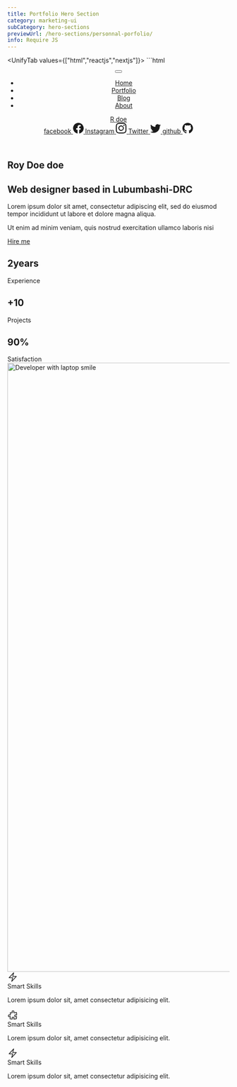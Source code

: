 ```yaml
---
title: Portfolio Hero Section
category: marketing-ui
subCategory: hero-sections
previewUrl: /hero-sections/personnal-porfolio/
info: Require JS
---
```


<UnifyTab values={["html","reactjs","nextjs"]}>
    <TabPanel value="html">
    ```html
<!-- 
    Add Styles
        button[data-toggle-navbar][data-is-open="true"] #line-1 {
            transform: rotate(45deg) translateY(0.33rem);
        }

        button[data-toggle-navbar][data-is-open="true"] #line-2 {
            transform: rotate(-45deg) translateY(-0.33rem);
        }
-->
<div data-nav-overlay aria-hidden="true" class="fixed bg-gray-800/40 inset-0 z-30 hidden lg:hidden"></div>
<header class="sticky left-0 top-0 w-full flex items-center h-20 bg-white border-b border-b-gray-200 dark:bg-gray-950 dark:border-b-gray-800 z-40">
    <nav class="relative mx-auto lg:max-w-7xl w-full px-5 sm:px-10 md:px-12 lg:px-5 flex gap-x-5 justify-between items-center">
        <div  class="w-full flex items-center lg:hidden">
            <button aria-label="toggle navbar" data-toggle-navbar data-is-open="false" class="outline-none border-r border-r-gray-200 dark:border-r-gray-800 pr-3 relative py-3 children:flex">
                <span id="line-1" aria-hidden="true" class="h-0.5 w-6 rounded bg-gray-800 dark:bg-gray-200 transition duration-300"></span>
                <span id="line-2" aria-hidden="true" class="mt-2 h-0.5 w-6 rounded bg-gray-800 dark:bg-gray-200 transition duration-300"></span>
            </button>
        </div>
        <div data-navbar class="absolute top-full left-0 bg-white  dark:bg-gray-950 dark:lg:bg-transparent lg:flex w-full invisible lg:visible lg:opacity-100 opacity-0 ease-linear duration-300
            lg:relative lg:bg-transparent border-b border-b-gray-200 dark:border-b-gray-800 lg:border-b-0">
            <ul class=" px-5 sm:px-10 md:px-12 lg:px-0 flex flex-col lg:flex-row lg:items-center gap-y-6 lg:gap-x-5 text-gray-700 dark:text-gray-300 py-4 lg:py-0">
                <li>
                    <a href="#" class="relative py-3 after:absolute after:bottom-0 after:left-0 after:h-0.5 after:rounded-lg after:bg-gray-600 after:w-4">
                        Home
                    </a>
                </li>
                <li>
                    <a href="#" class="relative py-3 after:absolute after:bottom-0 after:left-0 after:h-0.5 after:rounded-lg after:bg-transparent">
                        Portfolio
                    </a>
                </li>
                <li>
                    <a href="#" class="relative py-3 after:absolute after:bottom-0 after:left-0 after:h-0.5 after:rounded-lg after:bg-transparent">
                        Blog
                    </a>
                </li>
                <li>
                    <a href="#" class="relative py-3 after:absolute after:bottom-0 after:left-0 after:h-0.5 after:rounded-lg after:bg-transparent">
                        About
                    </a>
                </li>
            </ul>
        </div>
        <div class="flex items-center flex-1">
            <a href="#" class="flex items-center gap-x-0.5 text-gray-800 dark:text-gray-200">
                <span class="bg-gray-700 dark:bg-gray-800 text-white px-4 py-1.5 rounded-lg">R</span>
                <span aria-hidden="true" class="hidden sm:flex">doe</span>
            </a>
        </div>
        <div class="flex justify-end items-center gap-x-1.5 sm:gap-x-2 w-full text-gray-700 dark:text-gray-300">
            <a href="#" target="_blank" class="duration-200 ease-linear hover:text-gray-800 dark:hover:text-gray-100">
                <span class="sr-only">facebook</span>
                <svg xmlns="http://www.w3.org/2000/svg" width="24" height="24" fill="currentColor" class="w-5 h-5" viewBox="0 0 16 16">
                    <path d="M16 8.049c0-4.446-3.582-8.05-8-8.05C3.58 0-.002 3.603-.002 8.05c0 4.017 2.926 7.347 6.75 7.951v-5.625h-2.03V8.05H6.75V6.275c0-2.017 1.195-3.131 3.022-3.131.876 0 1.791.157 1.791.157v1.98h-1.009c-.993 0-1.303.621-1.303 1.258v1.51h2.218l-.354 2.326H9.25V16c3.824-.604 6.75-3.934 6.75-7.951z"/>
                </svg>
            </a>
            <a href="#" target="_blank" class="duration-200 ease-linear hover:text-gray-800 dark:hover:text-gray-100">
                <span class="sr-only">Instagram</span>
                <svg xmlns="http://www.w3.org/2000/svg" width="24" height="24" fill="currentColor" class="w-5 h-5" viewBox="0 0 16 16">
                    <path d="M8 0C5.829 0 5.556.01 4.703.048 3.85.088 3.269.222 2.76.42a3.917 3.917 0 0 0-1.417.923A3.927 3.927 0 0 0 .42 2.76C.222 3.268.087 3.85.048 4.7.01 5.555 0 5.827 0 8.001c0 2.172.01 2.444.048 3.297.04.852.174 1.433.372 1.942.205.526.478.972.923 1.417.444.445.89.719 1.416.923.51.198 1.09.333 1.942.372C5.555 15.99 5.827 16 8 16s2.444-.01 3.298-.048c.851-.04 1.434-.174 1.943-.372a3.916 3.916 0 0 0 1.416-.923c.445-.445.718-.891.923-1.417.197-.509.332-1.09.372-1.942C15.99 10.445 16 10.173 16 8s-.01-2.445-.048-3.299c-.04-.851-.175-1.433-.372-1.941a3.926 3.926 0 0 0-.923-1.417A3.911 3.911 0 0 0 13.24.42c-.51-.198-1.092-.333-1.943-.372C10.443.01 10.172 0 7.998 0h.003zm-.717 1.442h.718c2.136 0 2.389.007 3.232.046.78.035 1.204.166 1.486.275.373.145.64.319.92.599.28.28.453.546.598.92.11.281.24.705.275 1.485.039.843.047 1.096.047 3.231s-.008 2.389-.047 3.232c-.035.78-.166 1.203-.275 1.485a2.47 2.47 0 0 1-.599.919c-.28.28-.546.453-.92.598-.28.11-.704.24-1.485.276-.843.038-1.096.047-3.232.047s-2.39-.009-3.233-.047c-.78-.036-1.203-.166-1.485-.276a2.478 2.478 0 0 1-.92-.598 2.48 2.48 0 0 1-.6-.92c-.109-.281-.24-.705-.275-1.485-.038-.843-.046-1.096-.046-3.233 0-2.136.008-2.388.046-3.231.036-.78.166-1.204.276-1.486.145-.373.319-.64.599-.92.28-.28.546-.453.92-.598.282-.11.705-.24 1.485-.276.738-.034 1.024-.044 2.515-.045v.002zm4.988 1.328a.96.96 0 1 0 0 1.92.96.96 0 0 0 0-1.92zm-4.27 1.122a4.109 4.109 0 1 0 0 8.217 4.109 4.109 0 0 0 0-8.217zm0 1.441a2.667 2.667 0 1 1 0 5.334 2.667 2.667 0 0 1 0-5.334z"/>
                </svg>
            </a>
            <a href="#" target="_blank" class="duration-200 ease-linear hover:text-gray-800 dark:hover:text-gray-100">
                <span class="sr-only">Twitter</span>
                <svg xmlns="http://www.w3.org/2000/svg" width="24" height="24" fill="currentColor" class="w-5 h-5" viewBox="0 0 16 16">
                    <path d="M5.026 15c6.038 0 9.341-5.003 9.341-9.334 0-.14 0-.282-.006-.422A6.685 6.685 0 0 0 16 3.542a6.658 6.658 0 0 1-1.889.518 3.301 3.301 0 0 0 1.447-1.817 6.533 6.533 0 0 1-2.087.793A3.286 3.286 0 0 0 7.875 6.03a9.325 9.325 0 0 1-6.767-3.429 3.289 3.289 0 0 0 1.018 4.382A3.323 3.323 0 0 1 .64 6.575v.045a3.288 3.288 0 0 0 2.632 3.218 3.203 3.203 0 0 1-.865.115 3.23 3.23 0 0 1-.614-.057 3.283 3.283 0 0 0 3.067 2.277A6.588 6.588 0 0 1 .78 13.58a6.32 6.32 0 0 1-.78-.045A9.344 9.344 0 0 0 5.026 15z"/>
                </svg>
            </a>
            <a href="#" target="_blank" class="duration-200 ease-linear hover:text-gray-800 dark:hover:text-gray-100">
                <span class="sr-only">github</span>
                <svg xmlns="http://www.w3.org/2000/svg" width="24" height="24" fill="currentColor" class="w-5 h-5" viewBox="0 0 16 16">
                    <path d="M8 0C3.58 0 0 3.58 0 8c0 3.54 2.29 6.53 5.47 7.59.4.07.55-.17.55-.38 0-.19-.01-.82-.01-1.49-2.01.37-2.53-.49-2.69-.94-.09-.23-.48-.94-.82-1.13-.28-.15-.68-.52-.01-.53.63-.01 1.08.58 1.23.82.72 1.21 1.87.87 2.33.66.07-.52.28-.87.51-1.07-1.78-.2-3.64-.89-3.64-3.95 0-.87.31-1.59.82-2.15-.08-.2-.36-1.02.08-2.12 0 0 .67-.21 2.2.82.64-.18 1.32-.27 2-.27.68 0 1.36.09 2 .27 1.53-1.04 2.2-.82 2.2-.82.44 1.1.16 1.92.08 2.12.51.56.82 1.27.82 2.15 0 3.07-1.87 3.75-3.65 3.95.29.25.54.73.54 1.48 0 1.07-.01 1.93-.01 2.2 0 .21.15.46.55.38A8.012 8.012 0 0 0 16 8c0-4.42-3.58-8-8-8z"/>
                    </svg>
            </a>
        </div>
    </nav>
</header>

<section class="py-8 ">
    <div class="mx-auto lg:max-w-7xl w-full px-5 sm:px-10 md:px-12 lg:px-5">
        <div class="mx-auto text-center max-w-xl">
            <h1 class="relative font-semibold max-w-max mx-auto pb-2 font-display text-3xl sm:text-4xl md:text-5xl text-gray-800 dark:text-white after:absolute
            after:bottom-0 after:left-0 after:h-0.5 after:rounded-lg after:bg-gray-800 dark:after:bg-gray-100 after:w-4">
                Roy Doe doe
            </h1>
        </div>
        <div class="mt-8 grid md:grid-cols-2 lg:grid-cols-3 gap-x-6 lg:gap-x-14 gap-y-8 md:items-end">
            <div class="space-y-4 md:space-y-6 md:col-span-2 lg:col-span-1 w-full max-w-3xl lg:max-w-none mx-auto lg:mx-0 text-center lg:text-left">
                <h1 class="font-display font-semibold text-2xl md:text-3xl text-gray-900 dark:text-white">
                    Web designer based in Lubumbashi-DRC
                </h1>
                <div class="text-gray-700 dark:text-gray-300 space-y-3 mx-auto max-w-2xl lg:max-w-none">
                    <p>Lorem ipsum dolor sit amet, consectetur adipiscing elit, sed do eiusmod tempor incididunt ut labore et dolore magna aliqua. </p>
                    <p>
                        Ut enim ad minim veniam, quis nostrud exercitation ullamco laboris nisi 
                    </p>
                </div>
                <div class="flex justify-center lg:justify-start">
                    <a href="#" class="px-6 h-11 flex items-center rounded-lg bg-gray-900 dark:bg-white text-white dark:text-gray-900 text-sm transition ease-linear hover:bg-gray-900">Hire me</a>
                </div>
                <div class="grid grid-cols-3 w-full">
                    <div class="">
                        <h2 class="text-xl md:text-2xl font-display font-semiboldtext-gray-800 dark:text-gray-200">2years</h2>
                        <span class="text-gray-600">Experience</span>
                    </div>
                    <div class="">
                        <h2 class="text-xl md:text-2xl font-display font-semiboldtext-gray-800 dark:text-gray-200">+10</h2>
                        <span class="text-gray-600">Projects</span>
                    </div>
                    <div class="">
                        <h2 class="text-xl md:text-2xl font-display font-semiboldtext-gray-800 dark:text-gray-200">90%</h2>
                        <span class="text-gray-600">Satisfaction</span>
                    </div>
                </div>
            </div>
            <div class="flex justify-center">
                <div class="max-w-full relative">
                    <span class="absolute inset-x-0 top-16 bottom-0 rounded-lg scale-[1.04]  bg-gradient-to-b from-gray-200 dark:from-gray-900"></span>
                    <span class="absolute inset-x-0 bottom-0 top-16 rounded-lg bg-gray-100 dark:bg-gray-900"></span>
                    <img src="/images/dev-with-c.webp" width="1240" height="1376" alt="Developer with laptop smile" class="relative w-full h-auto max-h-96 lg:max-h-[26rem]">
                </div>
            </div>
            <div class="space-y-3 lg:space-y-6">
                <div class="flex items-start gap-x-2 p-2 md:p-3 lg:p-4 bg-gray-50 dark:bg-gray-900 border border-gray-100/80 dark:border-gray-900/80 rounded-lg">
                    <span class="min-w-max text-gray-600 p-2 md:p-3 rounded-lg bg-gray-200 dark:bg-gray-800 border border-gray-100/70 dark:border-gray-900/70 dark:text-gray-200">
                        <svg xmlns="http://www.w3.org/2000/svg" fill="none" viewBox="0 0 24 24" stroke-width="1.5" stroke="currentColor" width="24" height="24" class="w-6 h-6">
                            <path stroke-linecap="round" stroke-linejoin="round" d="M3.75 13.5l10.5-11.25L12 10.5h8.25L9.75 21.75 12 13.5H3.75z" />
                        </svg>                              
                    </span>
                    <div>
                        <span class="font-semibold text-gray-800  dark:text-gray-200 text-lg">Smart Skills</span>
                        <p class="text-gray-700 dark:text-gray-300">
                            Lorem ipsum dolor sit, amet consectetur adipisicing elit.
                        </p>
                    </div>
                </div>
                <div class="flex items-start gap-x-2 p-2 md:p-3 lg:p-4  bg-gray-50 dark:bg-gray-900 border border-gray-100/80 dark:border-gray-900/80 rounded-lg">
                    <span class="min-w-max text-gray-600 p-2 md:p-3 rounded-lg bg-gray-200 dark:bg-gray-800 border border-gray-100/70 dark:border-gray-900/70 dark:text-gray-200">
                        <svg xmlns="http://www.w3.org/2000/svg" fill="none" viewBox="0 0 24 24" stroke-width="1.5" stroke="currentColor" width="24" height="24" class="w-6 h-6">
                            <path stroke-linecap="round" stroke-linejoin="round" d="M14.25 6.087c0-.355.186-.676.401-.959.221-.29.349-.634.349-1.003 0-1.036-1.007-1.875-2.25-1.875s-2.25.84-2.25 1.875c0 .369.128.713.349 1.003.215.283.401.604.401.959v0a.64.64 0 01-.657.643 48.39 48.39 0 01-4.163-.3c.186 1.613.293 3.25.315 4.907a.656.656 0 01-.658.663v0c-.355 0-.676-.186-.959-.401a1.647 1.647 0 00-1.003-.349c-1.036 0-1.875 1.007-1.875 2.25s.84 2.25 1.875 2.25c.369 0 .713-.128 1.003-.349.283-.215.604-.401.959-.401v0c.31 0 .555.26.532.57a48.039 48.039 0 01-.642 5.056c1.518.19 3.058.309 4.616.354a.64.64 0 00.657-.643v0c0-.355-.186-.676-.401-.959a1.647 1.647 0 01-.349-1.003c0-1.035 1.008-1.875 2.25-1.875 1.243 0 2.25.84 2.25 1.875 0 .369-.128.713-.349 1.003-.215.283-.4.604-.4.959v0c0 .333.277.599.61.58a48.1 48.1 0 005.427-.63 48.05 48.05 0 00.582-4.717.532.532 0 00-.533-.57v0c-.355 0-.676.186-.959.401-.29.221-.634.349-1.003.349-1.035 0-1.875-1.007-1.875-2.25s.84-2.25 1.875-2.25c.37 0 .713.128 1.003.349.283.215.604.401.96.401v0a.656.656 0 00.658-.663 48.422 48.422 0 00-.37-5.36c-1.886.342-3.81.574-5.766.689a.578.578 0 01-.61-.58v0z" />
                            </svg>                                                          
                    </span>
                    <div>
                        <span class="font-semibold text-gray-800  dark:text-gray-200 text-lg">Smart Skills</span>
                        <p class="text-gray-700 dark:text-gray-300">
                            Lorem ipsum dolor sit, amet consectetur adipisicing elit.
                        </p>
                    </div>
                </div>
                <div class="flex items-start gap-x-2 p-2 md:p-3 lg:p-4  bg-gray-50 dark:bg-gray-900 border border-gray-100/80 dark:border-gray-900/80 rounded-lg">
                    <span class="min-w-max text-gray-600 p-2 md:p-3 rounded-lg bg-gray-200 dark:bg-gray-800 border border-gray-100/70 dark:border-gray-900/70 dark:text-gray-200">
                        <svg xmlns="http://www.w3.org/2000/svg" fill="none" viewBox="0 0 24 24" stroke-width="1.5" stroke="currentColor" width="24" height="24" class="w-6 h-6">
                            <path stroke-linecap="round" stroke-linejoin="round" d="M3.75 13.5l10.5-11.25L12 10.5h8.25L9.75 21.75 12 13.5H3.75z" />
                        </svg>                              
                    </span>
                    <div>
                        <span class="font-semibold text-gray-800 dark:text-gray-200 text-lg">Smart Skills</span>
                        <p class="text-gray-700 dark:text-gray-300">
                            Lorem ipsum dolor sit, amet consectetur adipisicing elit.
                        </p>
                    </div>
                </div>
            </div>
        </div>
    </div>
</section>
<!-- <script>
    const btnHumb = document.querySelector("[data-toggle-navbar]")
    const navbar = document.querySelector("[data-navbar]")
    const overlay = document.querySelector("[data-nav-overlay]")
    if (btnHumb && navbar) {
        const toggleBtnAttr = () => {
            const isOpen = btnHumb.getAttribute("data-is-open")
            btnHumb.setAttribute("data-is-open", isOpen === "true" ? "false" : "true")
            if (isOpen === "false") {
                document.body.classList.toggle("overflow-y-auto")
                overlay.classList.toggle("hidden")
            } else {
                document.body.classList.add("overflow-y-auto")
                overlay.classList.add("hidden")
            }
        }
        btnHumb.addEventListener("click", () => {
            navbar.classList.toggle("invisible")
            navbar.classList.toggle("opacity-0")
            toggleBtnAttr()
        })

        overlay.addEventListener("click", () => {
            navbar.classList.add("invisible")
            navbar.classList.add("opacity-0")
            toggleBtnAttr()
        })
    }
</script> -->
    ```
    </TabPanel>
    <TabPanel value="reactjs">
    ```jsx
import { useState } from 'react'

const navItems = [
    {
        id: 1,
        isActive: true,
        text: "Home",
        link: "#"
    },
    {
        id: 2,
        isActive: false,
        text: "Portfolio",
        link: "#"
    },
    {
        id: 3,
        isActive: false,
        text: "Blog",
        link: "#"
    },
    {
        id: 4,
        isActive: false,
        text: "About",
        link: "#"
    },
]
const Navbar = () => {
    const [openNavbar, setOpenNavbar] = useState(false)
    const toggleNavbar = () => {
        setOpenNavbar(openNavbar => !openNavbar)
    }
    const closeNavbar = () => {
        setOpenNavbar(false)
    }
    return (
        <>
            <div onClick={() => { closeNavbar() }} aria-hidden="true" className={
                `fixed bg-gray-800/40 inset-0 z-30 ${openNavbar ? "flex lg:hidden" : "hidden"}`
            } />
            <header className="sticky left-0 top-0 w-full flex items-center h-20 bg-white border-b border-b-gray-200 dark:bg-gray-950 dark:border-b-gray-800 z-40">
                <nav className="relative mx-auto lg:max-w-7xl w-full px-5 sm:px-10 md:px-12 lg:px-5 flex gap-x-5 justify-between items-center">
                    <div className="w-full flex items-center lg:hidden">
                        <button onClick={() => { toggleNavbar() }} aria-label="toggle navbar" className="outline-none border-r border-r-gray-200 dark:border-r-gray-800 pr-3 relative py-3 children:flex">
                            <span aria-hidden="true" className={`
                                h-0.5 w-6 rounded bg-gray-800 dark:bg-gray-200 transition duration-300
                                ${openNavbar ? " rotate-45 translate-y-[0.33rem]" : ""}
                            `} />
                            <span aria-hidden="true" className={`
                                mt-2 h-0.5 w-6 rounded bg-gray-800 dark:bg-gray-200 transition duration-300
                                ${openNavbar ? " -rotate-45 -translate-y-[0.33rem]" : ""}
                            `} />
                        </button>
                    </div>
                    <div className={`
                        top-full absolute left-0 bg-white dark:bg-gray-950 dark:lg:bg-transparent
                         lg:flex w-full ease-linear duration-300
                        lg:relative lg:bg-transparent border-b border-b-gray-200 dark:border-b-gray-800 lg:border-b-0
                        ${openNavbar ? "" : "invisible opacity-0 lg:visible lg:opacity-100"}
                    `}>
                        <ul className=" px-5 sm:px-10 md:px-12 lg:px-0 flex flex-col lg:flex-row lg:items-center gap-y-6 lg:gap-x-5 text-gray-700 dark:text-gray-300 py-4 lg:py-0">
                            {
                                navItems.map(item => (
                                    <li key={item.id}>
                                        <a href={item.link} className={`
                                            relative py-3 after:absolute after:bottom-0 after:left-0 after:h-0.5 after:rounded-lg
                                            ${item.isActive ? "after:bg-gray-600 after:w-4" : ""}
                                        `}>
                                            {item.text}
                                        </a>
                                    </li>
                                ))
                            }
                        </ul>
                    </div>
                    <div className="flex items-center flex-1">
                        <a href="#" className="flex items-center gap-x-0.5 text-gray-800 dark:text-gray-200">
                            <span className="bg-gray-700 dark:bg-gray-800 text-white px-4 py-1.5 rounded-lg">R</span>
                            <span aria-hidden="true" className="hidden sm:flex">doe</span>
                        </a>
                    </div>
                    <div className="flex justify-end items-center gap-x-1.5 sm:gap-x-2 w-full text-gray-700 dark:text-gray-300">
                        <a href="#" target="_blank" className="duration-200 ease-linear hover:text-gray-800 dark:hover:text-gray-100">
                            <span className="sr-only">facebook</span>
                            <svg xmlns="http://www.w3.org/2000/svg" width={24} height={24} fill="currentColor" className="w-5 h-5" viewBox="0 0 16 16">
                                <path d="M16 8.049c0-4.446-3.582-8.05-8-8.05C3.58 0-.002 3.603-.002 8.05c0 4.017 2.926 7.347 6.75 7.951v-5.625h-2.03V8.05H6.75V6.275c0-2.017 1.195-3.131 3.022-3.131.876 0 1.791.157 1.791.157v1.98h-1.009c-.993 0-1.303.621-1.303 1.258v1.51h2.218l-.354 2.326H9.25V16c3.824-.604 6.75-3.934 6.75-7.951z" />
                            </svg>
                        </a>
                        <a href="#" target="_blank" className="duration-200 ease-linear hover:text-gray-800 dark:hover:text-gray-100">
                            <span className="sr-only">Instagram</span>
                            <svg xmlns="http://www.w3.org/2000/svg" width={24} height={24} fill="currentColor" className="w-5 h-5" viewBox="0 0 16 16">
                                <path d="M8 0C5.829 0 5.556.01 4.703.048 3.85.088 3.269.222 2.76.42a3.917 3.917 0 0 0-1.417.923A3.927 3.927 0 0 0 .42 2.76C.222 3.268.087 3.85.048 4.7.01 5.555 0 5.827 0 8.001c0 2.172.01 2.444.048 3.297.04.852.174 1.433.372 1.942.205.526.478.972.923 1.417.444.445.89.719 1.416.923.51.198 1.09.333 1.942.372C5.555 15.99 5.827 16 8 16s2.444-.01 3.298-.048c.851-.04 1.434-.174 1.943-.372a3.916 3.916 0 0 0 1.416-.923c.445-.445.718-.891.923-1.417.197-.509.332-1.09.372-1.942C15.99 10.445 16 10.173 16 8s-.01-2.445-.048-3.299c-.04-.851-.175-1.433-.372-1.941a3.926 3.926 0 0 0-.923-1.417A3.911 3.911 0 0 0 13.24.42c-.51-.198-1.092-.333-1.943-.372C10.443.01 10.172 0 7.998 0h.003zm-.717 1.442h.718c2.136 0 2.389.007 3.232.046.78.035 1.204.166 1.486.275.373.145.64.319.92.599.28.28.453.546.598.92.11.281.24.705.275 1.485.039.843.047 1.096.047 3.231s-.008 2.389-.047 3.232c-.035.78-.166 1.203-.275 1.485a2.47 2.47 0 0 1-.599.919c-.28.28-.546.453-.92.598-.28.11-.704.24-1.485.276-.843.038-1.096.047-3.232.047s-2.39-.009-3.233-.047c-.78-.036-1.203-.166-1.485-.276a2.478 2.478 0 0 1-.92-.598 2.48 2.48 0 0 1-.6-.92c-.109-.281-.24-.705-.275-1.485-.038-.843-.046-1.096-.046-3.233 0-2.136.008-2.388.046-3.231.036-.78.166-1.204.276-1.486.145-.373.319-.64.599-.92.28-.28.546-.453.92-.598.282-.11.705-.24 1.485-.276.738-.034 1.024-.044 2.515-.045v.002zm4.988 1.328a.96.96 0 1 0 0 1.92.96.96 0 0 0 0-1.92zm-4.27 1.122a4.109 4.109 0 1 0 0 8.217 4.109 4.109 0 0 0 0-8.217zm0 1.441a2.667 2.667 0 1 1 0 5.334 2.667 2.667 0 0 1 0-5.334z" />
                            </svg>
                        </a>
                        <a href="#" target="_blank" className="duration-200 ease-linear hover:text-gray-800 dark:hover:text-gray-100">
                            <span className="sr-only">Twitter</span>
                            <svg xmlns="http://www.w3.org/2000/svg" width={24} height={24} fill="currentColor" className="w-5 h-5" viewBox="0 0 16 16">
                                <path d="M5.026 15c6.038 0 9.341-5.003 9.341-9.334 0-.14 0-.282-.006-.422A6.685 6.685 0 0 0 16 3.542a6.658 6.658 0 0 1-1.889.518 3.301 3.301 0 0 0 1.447-1.817 6.533 6.533 0 0 1-2.087.793A3.286 3.286 0 0 0 7.875 6.03a9.325 9.325 0 0 1-6.767-3.429 3.289 3.289 0 0 0 1.018 4.382A3.323 3.323 0 0 1 .64 6.575v.045a3.288 3.288 0 0 0 2.632 3.218 3.203 3.203 0 0 1-.865.115 3.23 3.23 0 0 1-.614-.057 3.283 3.283 0 0 0 3.067 2.277A6.588 6.588 0 0 1 .78 13.58a6.32 6.32 0 0 1-.78-.045A9.344 9.344 0 0 0 5.026 15z" />
                            </svg>
                        </a>
                        <a href="#" target="_blank" className="duration-200 ease-linear hover:text-gray-800 dark:hover:text-gray-100">
                            <span className="sr-only">github</span>
                            <svg xmlns="http://www.w3.org/2000/svg" width={24} height={24} fill="currentColor" className="w-5 h-5" viewBox="0 0 16 16">
                                <path d="M8 0C3.58 0 0 3.58 0 8c0 3.54 2.29 6.53 5.47 7.59.4.07.55-.17.55-.38 0-.19-.01-.82-.01-1.49-2.01.37-2.53-.49-2.69-.94-.09-.23-.48-.94-.82-1.13-.28-.15-.68-.52-.01-.53.63-.01 1.08.58 1.23.82.72 1.21 1.87.87 2.33.66.07-.52.28-.87.51-1.07-1.78-.2-3.64-.89-3.64-3.95 0-.87.31-1.59.82-2.15-.08-.2-.36-1.02.08-2.12 0 0 .67-.21 2.2.82.64-.18 1.32-.27 2-.27.68 0 1.36.09 2 .27 1.53-1.04 2.2-.82 2.2-.82.44 1.1.16 1.92.08 2.12.51.56.82 1.27.82 2.15 0 3.07-1.87 3.75-3.65 3.95.29.25.54.73.54 1.48 0 1.07-.01 1.93-.01 2.2 0 .21.15.46.55.38A8.012 8.012 0 0 0 16 8c0-4.42-3.58-8-8-8z" />
                            </svg>
                        </a>
                    </div>
                </nav>
            </header>
        </>
    )
}
export default function HeroSection() {
    return (
        <>
            <Navbar />
            <section className="py-8 ">
                <div className="mx-auto lg:max-w-7xl w-full px-5 sm:px-10 md:px-12 lg:px-5">
                    <div className="mx-auto text-center max-w-xl">
                        <h1 className="relative font-semibold max-w-max mx-auto pb-2 font-display text-3xl sm:text-4xl md:text-5xl text-gray-800 dark:text-white after:absolute
                            after:bottom-0 after:left-0 after:h-0.5 after:rounded-lg after:bg-gray-800 dark:after:bg-gray-100 after:w-4">
                            Roy Doe doe
                        </h1>
                    </div>
                    <div className="mt-8 grid md:grid-cols-2 lg:grid-cols-3 gap-x-6 lg:gap-x-14 gap-y-8 md:items-end">
                        <div className="space-y-4 md:space-y-6 md:col-span-2 lg:col-span-1 w-full max-w-3xl lg:max-w-none mx-auto lg:mx-0 text-center lg:text-left">
                            <h1 className="font-display font-semibold text-2xl md:text-3xl text-gray-900 dark:text-white">
                                Web designer based in Lubumbashi-DRC
                            </h1>
                            <div className="text-gray-700 dark:text-gray-300 space-y-3 mx-auto max-w-2xl lg:max-w-none">
                                <p>Lorem ipsum dolor sit amet, consectetur adipiscing elit, sed do eiusmod tempor incididunt ut labore et dolore magna aliqua. </p>
                                <p>
                                    Ut enim ad minim veniam, quis nostrud exercitation ullamco laboris nisi
                                </p>
                            </div>
                            <div className="flex justify-center lg:justify-start">
                                <a href="#" className="px-6 h-11 flex items-center rounded-lg bg-gray-900 dark:bg-white text-white dark:text-gray-900 text-sm transition ease-linear hover:bg-gray-900">Hire me</a>
                            </div>
                            <div className="grid grid-cols-3 w-full">
                                <div>
                                    <h2 className="text-xl md:text-2xl font-display font-semiboldtext-gray-800 dark:text-gray-200">2years</h2>
                                    <span className="text-gray-600">Experience</span>
                                </div>
                                <div>
                                    <h2 className="text-xl md:text-2xl font-display font-semiboldtext-gray-800 dark:text-gray-200">+10</h2>
                                    <span className="text-gray-600">Projects</span>
                                </div>
                                <div>
                                    <h2 className="text-xl md:text-2xl font-display font-semiboldtext-gray-800 dark:text-gray-200">90%</h2>
                                    <span className="text-gray-600">Satisfaction</span>
                                </div>
                            </div>
                        </div>
                        <div className="flex justify-center">
                            <div className="max-w-full relative">
                                <span className="absolute inset-x-0 top-16 bottom-0 rounded-lg scale-[1.04]  bg-gradient-to-b from-gray-200 dark:from-gray-900" />
                                <span className="absolute inset-x-0 bottom-0 top-16 rounded-lg bg-gray-100 dark:bg-gray-900" />
                                <img src="/images/dev-with-c.webp" width={1240} height={1376} alt="Developer with laptop smile" className="relative w-full h-auto max-h-96 lg:max-h-[26rem]" />
                            </div>
                        </div>
                        <div className="space-y-3 lg:space-y-6">
                            <div className="flex items-start gap-x-2 p-2 md:p-3 lg:p-4 bg-gray-50 dark:bg-gray-900 border border-gray-100/80 dark:border-gray-900/80 rounded-lg">
                                <span className="min-w-max text-gray-600 p-2 md:p-3 rounded-lg bg-gray-200 dark:bg-gray-800 border border-gray-100/70 dark:border-gray-900/70 dark:text-gray-200">
                                    <svg xmlns="http://www.w3.org/2000/svg" fill="none" viewBox="0 0 24 24" strokeWidth="1.5" stroke="currentColor" width={24} height={24} className="w-6 h-6">
                                        <path strokeLinecap="round" strokeLinejoin="round" d="M3.75 13.5l10.5-11.25L12 10.5h8.25L9.75 21.75 12 13.5H3.75z" />
                                    </svg>
                                </span>
                                <div>
                                    <span className="font-semibold text-gray-800  dark:text-gray-200 text-lg">Smart Skills</span>
                                    <p className="text-gray-700 dark:text-gray-300">
                                        Lorem ipsum dolor sit, amet consectetur adipisicing elit.
                                    </p>
                                </div>
                            </div>
                            <div className="flex items-start gap-x-2 p-2 md:p-3 lg:p-4  bg-gray-50 dark:bg-gray-900 border border-gray-100/80 dark:border-gray-900/80 rounded-lg">
                                <span className="min-w-max text-gray-600 p-2 md:p-3 rounded-lg bg-gray-200 dark:bg-gray-800 border border-gray-100/70 dark:border-gray-900/70 dark:text-gray-200">
                                    <svg xmlns="http://www.w3.org/2000/svg" fill="none" viewBox="0 0 24 24" strokeWidth="1.5" stroke="currentColor" width={24} height={24} className="w-6 h-6">
                                        <path strokeLinecap="round" strokeLinejoin="round" d="M14.25 6.087c0-.355.186-.676.401-.959.221-.29.349-.634.349-1.003 0-1.036-1.007-1.875-2.25-1.875s-2.25.84-2.25 1.875c0 .369.128.713.349 1.003.215.283.401.604.401.959v0a.64.64 0 01-.657.643 48.39 48.39 0 01-4.163-.3c.186 1.613.293 3.25.315 4.907a.656.656 0 01-.658.663v0c-.355 0-.676-.186-.959-.401a1.647 1.647 0 00-1.003-.349c-1.036 0-1.875 1.007-1.875 2.25s.84 2.25 1.875 2.25c.369 0 .713-.128 1.003-.349.283-.215.604-.401.959-.401v0c.31 0 .555.26.532.57a48.039 48.039 0 01-.642 5.056c1.518.19 3.058.309 4.616.354a.64.64 0 00.657-.643v0c0-.355-.186-.676-.401-.959a1.647 1.647 0 01-.349-1.003c0-1.035 1.008-1.875 2.25-1.875 1.243 0 2.25.84 2.25 1.875 0 .369-.128.713-.349 1.003-.215.283-.4.604-.4.959v0c0 .333.277.599.61.58a48.1 48.1 0 005.427-.63 48.05 48.05 0 00.582-4.717.532.532 0 00-.533-.57v0c-.355 0-.676.186-.959.401-.29.221-.634.349-1.003.349-1.035 0-1.875-1.007-1.875-2.25s.84-2.25 1.875-2.25c.37 0 .713.128 1.003.349.283.215.604.401.96.401v0a.656.656 0 00.658-.663 48.422 48.422 0 00-.37-5.36c-1.886.342-3.81.574-5.766.689a.578.578 0 01-.61-.58v0z" />
                                    </svg>
                                </span>
                                <div>
                                    <span className="font-semibold text-gray-800  dark:text-gray-200 text-lg">Smart Skills</span>
                                    <p className="text-gray-700 dark:text-gray-300">
                                        Lorem ipsum dolor sit, amet consectetur adipisicing elit.
                                    </p>
                                </div>
                            </div>
                            <div className="flex items-start gap-x-2 p-2 md:p-3 lg:p-4  bg-gray-50 dark:bg-gray-900 border border-gray-100/80 dark:border-gray-900/80 rounded-lg">
                                <span className="min-w-max text-gray-600 p-2 md:p-3 rounded-lg bg-gray-200 dark:bg-gray-800 border border-gray-100/70 dark:border-gray-900/70 dark:text-gray-200">
                                    <svg xmlns="http://www.w3.org/2000/svg" fill="none" viewBox="0 0 24 24" strokeWidth="1.5" stroke="currentColor" width={24} height={24} className="w-6 h-6">
                                        <path strokeLinecap="round" strokeLinejoin="round" d="M3.75 13.5l10.5-11.25L12 10.5h8.25L9.75 21.75 12 13.5H3.75z" />
                                    </svg>
                                </span>
                                <div>
                                    <span className="font-semibold text-gray-800 dark:text-gray-200 text-lg">Smart Skills</span>
                                    <p className="text-gray-700 dark:text-gray-300">
                                        Lorem ipsum dolor sit, amet consectetur adipisicing elit.
                                    </p>
                                </div>
                            </div>
                        </div>
                    </div>
                </div>
            </section>
        </>
    )
}
    ```
    </TabPanel>
    <TabPanel value="nextjs">
    ```jsx
"use client"
import Image from 'next/image'
import Link from 'next/link'
import { useState } from 'react'

const navItems = [
    {
        id: 1,
        isActive: true,
        text: "Home",
        link: "#"
    },
    {
        id: 2,
        isActive: false,
        text: "Portfolio",
        link: "#"
    },
    {
        id: 3,
        isActive: false,
        text: "Blog",
        link: "#"
    },
    {
        id: 4,
        isActive: false,
        text: "About",
        link: "#"
    },
]
const Navbar = () => {
    const [openNavbar, setOpenNavbar] = useState(false)
    const toggleNavbar = () => {
        setOpenNavbar(openNavbar => !openNavbar)
    }
    const closeNavbar = () => {
        setOpenNavbar(false)
    }
    return (
        <>
            <div onClick={() => { closeNavbar() }} aria-hidden="true" className={
                `fixed bg-gray-800/40 inset-0 z-30 ${openNavbar ? "flex lg:hidden" : "hidden"}`
            } />
            <header className="sticky left-0 top-0 w-full flex items-center h-20 bg-white border-b border-b-gray-200 dark:bg-gray-950 dark:border-b-gray-800 z-40">
                <nav className="relative mx-auto lg:max-w-7xl w-full px-5 sm:px-10 md:px-12 lg:px-5 flex gap-x-5 justify-between items-center">
                    <div className="w-full flex items-center lg:hidden">
                        <button onClick={() => { toggleNavbar() }} aria-label="toggle navbar" className="outline-none border-r border-r-gray-200 dark:border-r-gray-800 pr-3 relative py-3 children:flex">
                            <span aria-hidden="true" className={`
                                h-0.5 w-6 rounded bg-gray-800 dark:bg-gray-200 transition duration-300
                                ${openNavbar ? " rotate-45 translate-y-[0.33rem]" : ""}
                            `} />
                            <span aria-hidden="true" className={`
                                mt-2 h-0.5 w-6 rounded bg-gray-800 dark:bg-gray-200 transition duration-300
                                ${openNavbar ? " -rotate-45 -translate-y-[0.33rem]" : ""}
                            `} />
                        </button>
                    </div>
                    <div className={`
                        top-full absolute left-0 bg-white dark:bg-gray-950 dark:lg:bg-transparent
                         lg:flex w-full ease-linear duration-300
                        lg:relative lg:bg-transparent border-b border-b-gray-200 dark:border-b-gray-800 lg:border-b-0
                        ${openNavbar ? "" : "invisible opacity-0 lg:visible lg:opacity-100"}
                    `}>
                        <ul className=" px-5 sm:px-10 md:px-12 lg:px-0 flex flex-col lg:flex-row lg:items-center gap-y-6 lg:gap-x-5 text-gray-700 dark:text-gray-300 py-4 lg:py-0">
                            {
                                navItems.map(item => (
                                    <li key={item.id}>
                                        <Link href={item.link} className={`
                                            relative py-3 after:absolute after:bottom-0 after:left-0 after:h-0.5 after:rounded-lg
                                            ${item.isActive ? "after:bg-gray-600 after:w-4" : ""}
                                        `}>
                                            {item.text}
                                        </Link>
                                    </li>
                                ))
                            }
                        </ul>
                    </div>
                    <div className="flex items-center flex-1">
                        <Link href="#" className="flex items-center gap-x-0.5 text-gray-800 dark:text-gray-200">
                            <span className="bg-gray-700 dark:bg-gray-800 text-white px-4 py-1.5 rounded-lg">R</span>
                            <span aria-hidden="true" className="hidden sm:flex">doe</span>
                        </Link>
                    </div>
                    <div className="flex justify-end items-center gap-x-1.5 sm:gap-x-2 w-full text-gray-700 dark:text-gray-300">
                        <a href="#" target="_blank" className="duration-200 ease-linear hover:text-gray-800 dark:hover:text-gray-100" rel='noreferer'>
                            <span className="sr-only">facebook</span>
                            <svg xmlns="http://www.w3.org/2000/svg" width={24} height={24} fill="currentColor" className="w-5 h-5" viewBox="0 0 16 16">
                                <path d="M16 8.049c0-4.446-3.582-8.05-8-8.05C3.58 0-.002 3.603-.002 8.05c0 4.017 2.926 7.347 6.75 7.951v-5.625h-2.03V8.05H6.75V6.275c0-2.017 1.195-3.131 3.022-3.131.876 0 1.791.157 1.791.157v1.98h-1.009c-.993 0-1.303.621-1.303 1.258v1.51h2.218l-.354 2.326H9.25V16c3.824-.604 6.75-3.934 6.75-7.951z" />
                            </svg>
                        </a>
                        <a href="#" target="_blank" className="duration-200 ease-linear hover:text-gray-800 dark:hover:text-gray-100" rel='noreferer'>
                            <span className="sr-only">Instagram</span>
                            <svg xmlns="http://www.w3.org/2000/svg" width={24} height={24} fill="currentColor" className="w-5 h-5" viewBox="0 0 16 16">
                                <path d="M8 0C5.829 0 5.556.01 4.703.048 3.85.088 3.269.222 2.76.42a3.917 3.917 0 0 0-1.417.923A3.927 3.927 0 0 0 .42 2.76C.222 3.268.087 3.85.048 4.7.01 5.555 0 5.827 0 8.001c0 2.172.01 2.444.048 3.297.04.852.174 1.433.372 1.942.205.526.478.972.923 1.417.444.445.89.719 1.416.923.51.198 1.09.333 1.942.372C5.555 15.99 5.827 16 8 16s2.444-.01 3.298-.048c.851-.04 1.434-.174 1.943-.372a3.916 3.916 0 0 0 1.416-.923c.445-.445.718-.891.923-1.417.197-.509.332-1.09.372-1.942C15.99 10.445 16 10.173 16 8s-.01-2.445-.048-3.299c-.04-.851-.175-1.433-.372-1.941a3.926 3.926 0 0 0-.923-1.417A3.911 3.911 0 0 0 13.24.42c-.51-.198-1.092-.333-1.943-.372C10.443.01 10.172 0 7.998 0h.003zm-.717 1.442h.718c2.136 0 2.389.007 3.232.046.78.035 1.204.166 1.486.275.373.145.64.319.92.599.28.28.453.546.598.92.11.281.24.705.275 1.485.039.843.047 1.096.047 3.231s-.008 2.389-.047 3.232c-.035.78-.166 1.203-.275 1.485a2.47 2.47 0 0 1-.599.919c-.28.28-.546.453-.92.598-.28.11-.704.24-1.485.276-.843.038-1.096.047-3.232.047s-2.39-.009-3.233-.047c-.78-.036-1.203-.166-1.485-.276a2.478 2.478 0 0 1-.92-.598 2.48 2.48 0 0 1-.6-.92c-.109-.281-.24-.705-.275-1.485-.038-.843-.046-1.096-.046-3.233 0-2.136.008-2.388.046-3.231.036-.78.166-1.204.276-1.486.145-.373.319-.64.599-.92.28-.28.546-.453.92-.598.282-.11.705-.24 1.485-.276.738-.034 1.024-.044 2.515-.045v.002zm4.988 1.328a.96.96 0 1 0 0 1.92.96.96 0 0 0 0-1.92zm-4.27 1.122a4.109 4.109 0 1 0 0 8.217 4.109 4.109 0 0 0 0-8.217zm0 1.441a2.667 2.667 0 1 1 0 5.334 2.667 2.667 0 0 1 0-5.334z" />
                            </svg>
                        </a>
                        <a href="#" target="_blank" className="duration-200 ease-linear hover:text-gray-800 dark:hover:text-gray-100" rel='noreferer'>
                            <span className="sr-only">Twitter</span>
                            <svg xmlns="http://www.w3.org/2000/svg" width={24} height={24} fill="currentColor" className="w-5 h-5" viewBox="0 0 16 16">
                                <path d="M5.026 15c6.038 0 9.341-5.003 9.341-9.334 0-.14 0-.282-.006-.422A6.685 6.685 0 0 0 16 3.542a6.658 6.658 0 0 1-1.889.518 3.301 3.301 0 0 0 1.447-1.817 6.533 6.533 0 0 1-2.087.793A3.286 3.286 0 0 0 7.875 6.03a9.325 9.325 0 0 1-6.767-3.429 3.289 3.289 0 0 0 1.018 4.382A3.323 3.323 0 0 1 .64 6.575v.045a3.288 3.288 0 0 0 2.632 3.218 3.203 3.203 0 0 1-.865.115 3.23 3.23 0 0 1-.614-.057 3.283 3.283 0 0 0 3.067 2.277A6.588 6.588 0 0 1 .78 13.58a6.32 6.32 0 0 1-.78-.045A9.344 9.344 0 0 0 5.026 15z" />
                            </svg>
                        </a>
                        <a href="#" target="_blank" className="duration-200 ease-linear hover:text-gray-800 dark:hover:text-gray-100" rel='noreferer'>
                            <span className="sr-only">github</span>
                            <svg xmlns="http://www.w3.org/2000/svg" width={24} height={24} fill="currentColor" className="w-5 h-5" viewBox="0 0 16 16">
                                <path d="M8 0C3.58 0 0 3.58 0 8c0 3.54 2.29 6.53 5.47 7.59.4.07.55-.17.55-.38 0-.19-.01-.82-.01-1.49-2.01.37-2.53-.49-2.69-.94-.09-.23-.48-.94-.82-1.13-.28-.15-.68-.52-.01-.53.63-.01 1.08.58 1.23.82.72 1.21 1.87.87 2.33.66.07-.52.28-.87.51-1.07-1.78-.2-3.64-.89-3.64-3.95 0-.87.31-1.59.82-2.15-.08-.2-.36-1.02.08-2.12 0 0 .67-.21 2.2.82.64-.18 1.32-.27 2-.27.68 0 1.36.09 2 .27 1.53-1.04 2.2-.82 2.2-.82.44 1.1.16 1.92.08 2.12.51.56.82 1.27.82 2.15 0 3.07-1.87 3.75-3.65 3.95.29.25.54.73.54 1.48 0 1.07-.01 1.93-.01 2.2 0 .21.15.46.55.38A8.012 8.012 0 0 0 16 8c0-4.42-3.58-8-8-8z" />
                            </svg>
                        </a>
                    </div>
                </nav>
            </header>
        </>
    )
}

export default function HeroSection() {
    return (
        <>
            <Navbar />
            <section className="py-8 ">
                <div className="mx-auto lg:max-w-7xl w-full px-5 sm:px-10 md:px-12 lg:px-5">
                    <div className="mx-auto text-center max-w-xl">
                        <h1 className="relative font-semibold max-w-max mx-auto pb-2 font-display text-3xl sm:text-4xl md:text-5xl text-gray-800 dark:text-white after:absolute
                            after:bottom-0 after:left-0 after:h-0.5 after:rounded-lg after:bg-gray-800 dark:after:bg-gray-100 after:w-4">
                            Roy Doe doe
                        </h1>
                    </div>
                    <div className="mt-8 grid md:grid-cols-2 lg:grid-cols-3 gap-x-6 lg:gap-x-14 gap-y-8 md:items-end">
                        <div className="space-y-4 md:space-y-6 md:col-span-2 lg:col-span-1 w-full max-w-3xl lg:max-w-none mx-auto lg:mx-0 text-center lg:text-left">
                            <h1 className="font-display font-semibold text-2xl md:text-3xl text-gray-900 dark:text-white">
                                Web designer based in Lubumbashi-DRC
                            </h1>
                            <div className="text-gray-700 dark:text-gray-300 space-y-3 mx-auto max-w-2xl lg:max-w-none">
                                <p>Lorem ipsum dolor sit amet, consectetur adipiscing elit, sed do eiusmod tempor incididunt ut labore et dolore magna aliqua. </p>
                                <p>
                                    Ut enim ad minim veniam, quis nostrud exercitation ullamco laboris nisi
                                </p>
                            </div>
                            <div className="flex justify-center lg:justify-start">
                                <Link href="#" className="px-6 h-11 flex items-center rounded-lg bg-gray-900 dark:bg-white text-white dark:text-gray-900 text-sm transition ease-linear hover:bg-gray-900">Hire me</Link>
                            </div>
                            <div className="grid grid-cols-3 w-full">
                                <div>
                                    <h2 className="text-xl md:text-2xl font-display font-semiboldtext-gray-800 dark:text-gray-200">2years</h2>
                                    <span className="text-gray-600">Experience</span>
                                </div>
                                <div>
                                    <h2 className="text-xl md:text-2xl font-display font-semiboldtext-gray-800 dark:text-gray-200">+10</h2>
                                    <span className="text-gray-600">Projects</span>
                                </div>
                                <div>
                                    <h2 className="text-xl md:text-2xl font-display font-semiboldtext-gray-800 dark:text-gray-200">90%</h2>
                                    <span className="text-gray-600">Satisfaction</span>
                                </div>
                            </div>
                        </div>
                        <div className="flex justify-center">
                            <div className="max-w-full relative">
                                <span className="absolute inset-x-0 top-16 bottom-0 rounded-lg scale-[1.04]  bg-gradient-to-b from-gray-200 dark:from-gray-900" />
                                <span className="absolute inset-x-0 bottom-0 top-16 rounded-lg bg-gray-100 dark:bg-gray-900" />
                                <Image src="/images/dev-with-c.webp" width={1240} height={1376} alt="Developer with laptop smile" className="relative w-full h-auto max-h-96 lg:max-h-[26rem]" />
                            </div>
                        </div>
                        <div className="space-y-3 lg:space-y-6">
                            <div className="flex items-start gap-x-2 p-2 md:p-3 lg:p-4 bg-gray-50 dark:bg-gray-900 border border-gray-100/80 dark:border-gray-900/80 rounded-lg">
                                <span className="min-w-max text-gray-600 p-2 md:p-3 rounded-lg bg-gray-200 dark:bg-gray-800 border border-gray-100/70 dark:border-gray-900/70 dark:text-gray-200">
                                    <svg xmlns="http://www.w3.org/2000/svg" fill="none" viewBox="0 0 24 24" strokeWidth="1.5" stroke="currentColor" width={24} height={24} className="w-6 h-6">
                                        <path strokeLinecap="round" strokeLinejoin="round" d="M3.75 13.5l10.5-11.25L12 10.5h8.25L9.75 21.75 12 13.5H3.75z" />
                                    </svg>
                                </span>
                                <div>
                                    <span className="font-semibold text-gray-800  dark:text-gray-200 text-lg">Smart Skills</span>
                                    <p className="text-gray-700 dark:text-gray-300">
                                        Lorem ipsum dolor sit, amet consectetur adipisicing elit.
                                    </p>
                                </div>
                            </div>
                            <div className="flex items-start gap-x-2 p-2 md:p-3 lg:p-4  bg-gray-50 dark:bg-gray-900 border border-gray-100/80 dark:border-gray-900/80 rounded-lg">
                                <span className="min-w-max text-gray-600 p-2 md:p-3 rounded-lg bg-gray-200 dark:bg-gray-800 border border-gray-100/70 dark:border-gray-900/70 dark:text-gray-200">
                                    <svg xmlns="http://www.w3.org/2000/svg" fill="none" viewBox="0 0 24 24" strokeWidth="1.5" stroke="currentColor" width={24} height={24} className="w-6 h-6">
                                        <path strokeLinecap="round" strokeLinejoin="round" d="M14.25 6.087c0-.355.186-.676.401-.959.221-.29.349-.634.349-1.003 0-1.036-1.007-1.875-2.25-1.875s-2.25.84-2.25 1.875c0 .369.128.713.349 1.003.215.283.401.604.401.959v0a.64.64 0 01-.657.643 48.39 48.39 0 01-4.163-.3c.186 1.613.293 3.25.315 4.907a.656.656 0 01-.658.663v0c-.355 0-.676-.186-.959-.401a1.647 1.647 0 00-1.003-.349c-1.036 0-1.875 1.007-1.875 2.25s.84 2.25 1.875 2.25c.369 0 .713-.128 1.003-.349.283-.215.604-.401.959-.401v0c.31 0 .555.26.532.57a48.039 48.039 0 01-.642 5.056c1.518.19 3.058.309 4.616.354a.64.64 0 00.657-.643v0c0-.355-.186-.676-.401-.959a1.647 1.647 0 01-.349-1.003c0-1.035 1.008-1.875 2.25-1.875 1.243 0 2.25.84 2.25 1.875 0 .369-.128.713-.349 1.003-.215.283-.4.604-.4.959v0c0 .333.277.599.61.58a48.1 48.1 0 005.427-.63 48.05 48.05 0 00.582-4.717.532.532 0 00-.533-.57v0c-.355 0-.676.186-.959.401-.29.221-.634.349-1.003.349-1.035 0-1.875-1.007-1.875-2.25s.84-2.25 1.875-2.25c.37 0 .713.128 1.003.349.283.215.604.401.96.401v0a.656.656 0 00.658-.663 48.422 48.422 0 00-.37-5.36c-1.886.342-3.81.574-5.766.689a.578.578 0 01-.61-.58v0z" />
                                    </svg>
                                </span>
                                <div>
                                    <span className="font-semibold text-gray-800  dark:text-gray-200 text-lg">Smart Skills</span>
                                    <p className="text-gray-700 dark:text-gray-300">
                                        Lorem ipsum dolor sit, amet consectetur adipisicing elit.
                                    </p>
                                </div>
                            </div>
                            <div className="flex items-start gap-x-2 p-2 md:p-3 lg:p-4  bg-gray-50 dark:bg-gray-900 border border-gray-100/80 dark:border-gray-900/80 rounded-lg">
                                <span className="min-w-max text-gray-600 p-2 md:p-3 rounded-lg bg-gray-200 dark:bg-gray-800 border border-gray-100/70 dark:border-gray-900/70 dark:text-gray-200">
                                    <svg xmlns="http://www.w3.org/2000/svg" fill="none" viewBox="0 0 24 24" strokeWidth="1.5" stroke="currentColor" width={24} height={24} className="w-6 h-6">
                                        <path strokeLinecap="round" strokeLinejoin="round" d="M3.75 13.5l10.5-11.25L12 10.5h8.25L9.75 21.75 12 13.5H3.75z" />
                                    </svg>
                                </span>
                                <div>
                                    <span className="font-semibold text-gray-800 dark:text-gray-200 text-lg">Smart Skills</span>
                                    <p className="text-gray-700 dark:text-gray-300">
                                        Lorem ipsum dolor sit, amet consectetur adipisicing elit.
                                    </p>
                                </div>
                            </div>
                        </div>
                    </div>
                </div>
            </section>
        </>
    )
}
    ```
    </TabPanel>
</UnifyTab>
